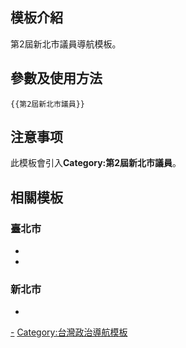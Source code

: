 <includeonly><!-- 在這裡加入模板的保護標識 --></includeonly><noinclude>{{Documentation subpage}}</noinclude>
<!-- 在本行下編輯模板說明 -->
== 模板介紹 ==

第2屆新北市議員導航模板。

== 參數及使用方法 ==

<pre>{{第2屆新北市議員}}</pre>

== 注意事项 ==

此模板會引入'''Category:第2屆新北市議員'''。

== 相關模板 ==

=== 臺北市 ===

* {{tl|第11屆臺北市議員}}
* {{tl|第12屆臺北市議員}}

=== 新北市 ===

* {{tl|第1屆新北市議員}}

<includeonly>
<!-- 本行下加入模板的分類 -->
[[Category:第2屆新北市議員|-]]
[[Category:台灣政治導航模板]]
</includeonly>